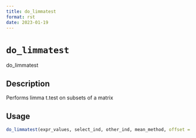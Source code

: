 ```yaml
--- 
title: do_limmatest 
format: rst 
date: 2023-01-19 
--- 
```

# `do_limmatest`

do_limmatest


## Description

Performs limma t.test on subsets of a matrix


## Usage

```r
do_limmatest(expr_values, select_ind, other_ind, mean_method, offset = 0.1)
```


